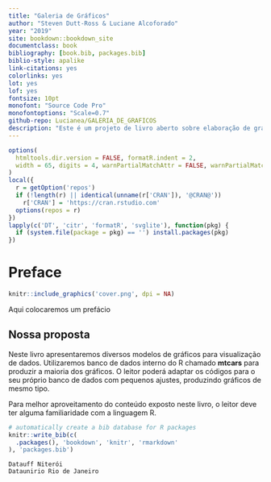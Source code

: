 ```yaml
--- 
title: "Galeria de Gráficos"
author: "Steven Dutt-Ross & Luciane Alcoforado"
year: "2019"
site: bookdown::bookdown_site
documentclass: book
bibliography: [book.bib, packages.bib]
biblio-style: apalike
link-citations: yes
colorlinks: yes
lot: yes
lof: yes
fontsize: 10pt
monofont: "Source Code Pro"
monofontoptions: "Scale=0.7"
github-repo: Lucianea/GALERIA_DE_GRAFICOS
description: "Este é um projeto de livro aberto sobre elaboração de gráficos com R."
---
```


```r
options(
  htmltools.dir.version = FALSE, formatR.indent = 2,
  width = 65, digits = 4, warnPartialMatchAttr = FALSE, warnPartialMatchDollar = FALSE
)
local({
  r = getOption('repos')
  if (!length(r) || identical(unname(r['CRAN']), '@CRAN@'))
    r['CRAN'] = 'https://cran.rstudio.com' 
  options(repos = r)
})
lapply(c('DT', 'citr', 'formatR', 'svglite'), function(pkg) {
  if (system.file(package = pkg) == '') install.packages(pkg)
})
```

# Preface {-}

```r
knitr::include_graphics('cover.png', dpi = NA)
```

Aqui colocaremos um prefácio 

## Nossa proposta

Neste livro apresentaremos diversos modelos de gráficos para visualização de dados. Utilizaremos banco de dados interno do R chamado **mtcars** para produzir a maioria dos gráficos. O leitor poderá adaptar os códigos para o seu próprio banco de dados com pequenos ajustes, produzindo gráficos de mesmo tipo.

Para melhor aproveitamento do conteúdo exposto neste livro, o leitor deve ter alguma familiaridade com a linguagem R.


```r
# automatically create a bib database for R packages
knitr::write_bib(c(
  .packages(), 'bookdown', 'knitr', 'rmarkdown'
), 'packages.bib')
```

```block2
Datauff Niterói 
Dataunirio Rio de Janeiro
```
